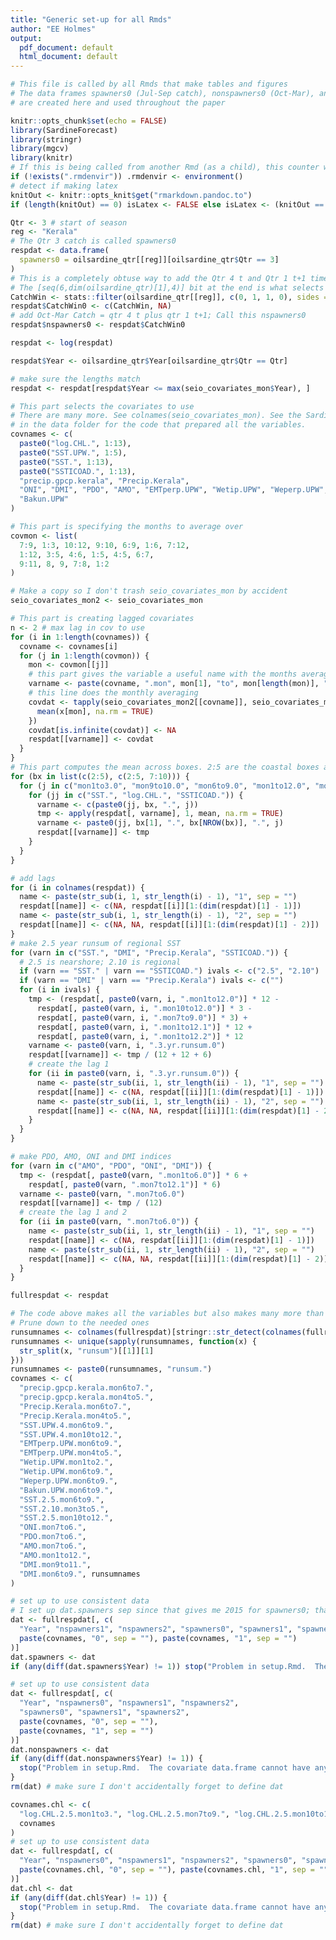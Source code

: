 ```yaml
---
title: "Generic set-up for all Rmds"
author: "EE Holmes"
output:
  pdf_document: default
  html_document: default
---
```


```r
# This file is called by all Rmds that make tables and figures
# The data frames spawners0 (Jul-Sep catch), nonspawners0 (Oct-Mar), and dat.chl (chl analyses)
# are created here and used throughout the paper
```

```r
knitr::opts_chunk$set(echo = FALSE)
library(SardineForecast)
library(stringr)
library(mgcv)
library(knitr)
# If this is being called from another Rmd (as a child), this counter will exist
if (!exists(".rmdenvir")) .rmdenvir <- environment()
# detect if making latex
knitOut <- knitr::opts_knit$get("rmarkdown.pandoc.to")
if (length(knitOut) == 0) isLatex <- FALSE else isLatex <- (knitOut == "latex")
```


```r
Qtr <- 3 # start of season
reg <- "Kerala"
# The Qtr 3 catch is called spawners0
respdat <- data.frame(
  spawners0 = oilsardine_qtr[[reg]][oilsardine_qtr$Qtr == 3]
)
# This is a completely obtuse way to add the Qtr 4 t and Qtr 1 t+1 time-series!!
# The [seq(6,dim(oilsardine_qtr)[1],4)] bit at the end is what selects the right values
CatchWin <- stats::filter(oilsardine_qtr[[reg]], c(0, 1, 1, 0), sides = 1)[seq(6, dim(oilsardine_qtr)[1], 4)]
respdat$CatchWin0 <- c(CatchWin, NA)
# add Oct-Mar Catch = qtr 4 t plus qtr 1 t+1; Call this nspawners0
respdat$nspawners0 <- respdat$CatchWin0

respdat <- log(respdat)

respdat$Year <- oilsardine_qtr$Year[oilsardine_qtr$Qtr == Qtr]

# make sure the lengths match
respdat <- respdat[respdat$Year <= max(seio_covariates_mon$Year), ]
```

```r
# This part selects the covariates to use
# There are many more. See colnames(seio_covariates_mon). See the SardineForecast-1.11-paper.tar.gz file
# in the data folder for the code that prepared all the variables.
covnames <- c(
  paste0("log.CHL.", 1:13),
  paste0("SST.UPW.", 1:5),
  paste0("SST.", 1:13),
  paste0("SSTICOAD.", 1:13),
  "precip.gpcp.kerala", "Precip.Kerala",
  "ONI", "DMI", "PDO", "AMO", "EMTperp.UPW", "Wetip.UPW", "Weperp.UPW",
  "Bakun.UPW"
)

# This part is specifying the months to average over
covmon <- list(
  7:9, 1:3, 10:12, 9:10, 6:9, 1:6, 7:12,
  1:12, 3:5, 4:6, 1:5, 4:5, 6:7,
  9:11, 8, 9, 7:8, 1:2
)

# Make a copy so I don't trash seio_covariates_mon by accident
seio_covariates_mon2 <- seio_covariates_mon

# This part is creating lagged covariates
n <- 2 # max lag in cov to use
for (i in 1:length(covnames)) {
  covname <- covnames[i]
  for (j in 1:length(covmon)) {
    mon <- covmon[[j]]
    # this part gives the variable a useful name with the months averaged info
    varname <- paste(covname, ".mon", mon[1], "to", mon[length(mon)], ".0", sep = "")
    # this line does the monthly averaging
    covdat <- tapply(seio_covariates_mon2[[covname]], seio_covariates_mon2$Year, function(x) {
      mean(x[mon], na.rm = TRUE)
    })
    covdat[is.infinite(covdat)] <- NA
    respdat[[varname]] <- covdat
  }
}
# This part computes the mean across boxes. 2:5 are the coastal boxes and 2:5 plus 7:10 is the regional
for (bx in list(c(2:5), c(2:5, 7:10))) {
  for (j in c("mon1to3.0", "mon9to10.0", "mon6to9.0", "mon1to12.0", "mon3to5.0", "mon10to12.0", "mon7to9.0")) {
    for (jj in c("SST.", "log.CHL.", "SSTICOAD.")) {
      varname <- c(paste0(jj, bx, ".", j))
      tmp <- apply(respdat[, varname], 1, mean, na.rm = TRUE)
      varname <- paste0(jj, bx[1], ".", bx[NROW(bx)], ".", j)
      respdat[[varname]] <- tmp
    }
  }
}

# add lags
for (i in colnames(respdat)) {
  name <- paste(str_sub(i, 1, str_length(i) - 1), "1", sep = "")
  respdat[[name]] <- c(NA, respdat[[i]][1:(dim(respdat)[1] - 1)])
  name <- paste(str_sub(i, 1, str_length(i) - 1), "2", sep = "")
  respdat[[name]] <- c(NA, NA, respdat[[i]][1:(dim(respdat)[1] - 2)])
}
# make 2.5 year runsum of regional SST
for (varn in c("SST.", "DMI", "Precip.Kerala", "SSTICOAD.")) {
  # 2.5 is nearshore; 2.10 is regional
  if (varn == "SST." | varn == "SSTICOAD.") ivals <- c("2.5", "2.10")
  if (varn == "DMI" | varn == "Precip.Kerala") ivals <- c("")
  for (i in ivals) {
    tmp <- (respdat[, paste0(varn, i, ".mon1to12.0")] * 12 -
      respdat[, paste0(varn, i, ".mon10to12.0")] * 3 -
      respdat[, paste0(varn, i, ".mon7to9.0")] * 3) +
      respdat[, paste0(varn, i, ".mon1to12.1")] * 12 +
      respdat[, paste0(varn, i, ".mon1to12.2")] * 12
    varname <- paste0(varn, i, ".3.yr.runsum.0")
    respdat[[varname]] <- tmp / (12 + 12 + 6)
    # create the lag 1
    for (ii in paste0(varn, i, ".3.yr.runsum.0")) {
      name <- paste(str_sub(ii, 1, str_length(ii) - 1), "1", sep = "")
      respdat[[name]] <- c(NA, respdat[[ii]][1:(dim(respdat)[1] - 1)])
      name <- paste(str_sub(ii, 1, str_length(ii) - 1), "2", sep = "")
      respdat[[name]] <- c(NA, NA, respdat[[ii]][1:(dim(respdat)[1] - 2)])
    }
  }
}

# make PDO, AMO, ONI and DMI indices
for (varn in c("AMO", "PDO", "ONI", "DMI")) {
  tmp <- (respdat[, paste0(varn, ".mon1to6.0")] * 6 +
    respdat[, paste0(varn, ".mon7to12.1")] * 6)
  varname <- paste0(varn, ".mon7to6.0")
  respdat[[varname]] <- tmp / (12)
  # create the lag 1 and 2
  for (ii in paste0(varn, ".mon7to6.0")) {
    name <- paste(str_sub(ii, 1, str_length(ii) - 1), "1", sep = "")
    respdat[[name]] <- c(NA, respdat[[ii]][1:(dim(respdat)[1] - 1)])
    name <- paste(str_sub(ii, 1, str_length(ii) - 1), "2", sep = "")
    respdat[[name]] <- c(NA, NA, respdat[[ii]][1:(dim(respdat)[1] - 2)])
  }
}

fullrespdat <- respdat
```

```r
# The code above makes all the variables but also makes many more than needed
# Prune down to the needed ones
runsumnames <- colnames(fullrespdat)[stringr::str_detect(colnames(fullrespdat), "runsum")]
runsumnames <- unique(sapply(runsumnames, function(x) {
  str_split(x, "runsum")[[1]][1]
}))
runsumnames <- paste0(runsumnames, "runsum.")
covnames <- c(
  "precip.gpcp.kerala.mon6to7.", 
  "precip.gpcp.kerala.mon4to5.",
  "Precip.Kerala.mon6to7.", 
  "Precip.Kerala.mon4to5.",
  "SST.UPW.4.mon6to9.",
  "SST.UPW.4.mon10to12.",
  "EMTperp.UPW.mon6to9.", 
  "EMTperp.UPW.mon4to5.",
  "Wetip.UPW.mon1to2.", 
  "Wetip.UPW.mon6to9.",
  "Weperp.UPW.mon6to9.",
  "Bakun.UPW.mon6to9.",
  "SST.2.5.mon6to9.", 
  "SST.2.10.mon3to5.", 
  "SST.2.5.mon10to12.",
  "ONI.mon7to6.", 
  "PDO.mon7to6.", 
  "AMO.mon7to6.",
  "AMO.mon1to12.",
  "DMI.mon9to11.", 
  "DMI.mon6to9.", runsumnames
)
```

```r
# set up to use consistent data
# I set up dat.spawners sep since that gives me 2015 for spawners0; that is NA for nspawners0
dat <- fullrespdat[, c(
  "Year", "nspawners1", "nspawners2", "spawners0", "spawners1", "spawners2",
  paste(covnames, "0", sep = ""), paste(covnames, "1", sep = "")
)]
dat.spawners <- dat
if (any(diff(dat.spawners$Year) != 1)) stop("Problem in setup.Rmd.  The covariate data.frame cannot have any missing years.")
```

```r
# set up to use consistent data
dat <- fullrespdat[, c(
  "Year", "nspawners0", "nspawners1", "nspawners2",
  "spawners0", "spawners1", "spawners2",
  paste(covnames, "0", sep = ""),
  paste(covnames, "1", sep = "")
)]
dat.nonspawners <- dat
if (any(diff(dat.nonspawners$Year) != 1)) {
  stop("Problem in setup.Rmd.  The covariate data.frame cannot have any missing years.")
}
rm(dat) # make sure I don't accidentally forget to define dat
```

```r
covnames.chl <- c(
  "log.CHL.2.5.mon1to3.", "log.CHL.2.5.mon7to9.", "log.CHL.2.5.mon10to12.",
  covnames
)
# set up to use consistent data
dat <- fullrespdat[, c(
  "Year", "nspawners0", "nspawners1", "nspawners2", "spawners0", "spawners1", "spawners2",
  paste(covnames.chl, "0", sep = ""), paste(covnames.chl, "1", sep = "")
)]
dat.chl <- dat
if (any(diff(dat.chl$Year) != 1)) {
  stop("Problem in setup.Rmd.  The covariate data.frame cannot have any missing years.")
}
rm(dat) # make sure I don't accidentally forget to define dat
```

